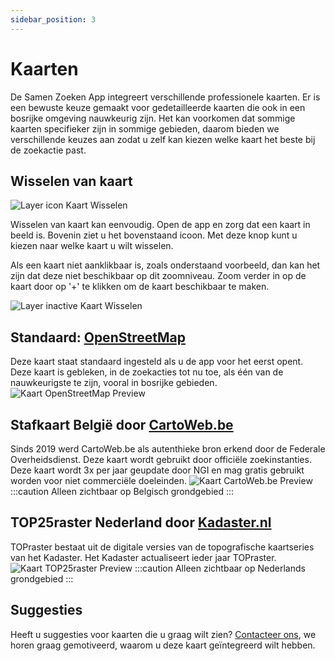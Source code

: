 ```yaml
---
sidebar_position: 3
---
```


# Kaarten

De Samen Zoeken App integreert verschillende professionele kaarten. Er is een bewuste keuze gemaakt voor gedetailleerde kaarten die ook in een bosrijke omgeving nauwkeurig zijn. 
Het kan voorkomen dat sommige kaarten specifieker zijn in sommige gebieden, daarom bieden we verschillende keuzes aan zodat u zelf kan kiezen welke kaart het beste bij de zoekactie past.

## Wisselen van kaart
![Layer icon Kaart Wisselen](./img/layer-icon.png)

Wisselen van kaart kan eenvoudig. Open de app en zorg dat een kaart in beeld is. 
Bovenin ziet u het bovenstaand icoon. Met deze knop kunt u kiezen naar welke kaart u wilt wisselen.

Als een kaart niet aanklikbaar is, zoals onderstaand voorbeeld, dan kan het zijn dat deze niet beschikbaar op dit zoomniveau.
Zoom verder in op de kaart door op '+' te klikken om de kaart beschikbaar te maken.

![Layer inactive Kaart Wisselen](./img/layer-inactive.png)


## Standaard: [OpenStreetMap](https://www.openstreetmap.org/)
Deze kaart staat standaard ingesteld als u de app voor het eerst opent. 
Deze kaart is gebleken, in de zoekacties tot nu toe, als één van de nauwkeurigste te zijn, vooral in bosrijke gebieden. 
![Kaart OpenStreetMap Preview](./img/preview-openstreetmap.png)

## Stafkaart **België**  door [CartoWeb.be](http://www.cartoweb.be)
Sinds 2019 werd CartoWeb.be als autenthieke bron erkend door de Federale Overheidsdienst. 
Deze kaart wordt gebruikt door officiële zoekinstanties. 
Deze kaart wordt 3x per jaar geupdate door NGI en mag gratis gebruikt worden voor niet commerciële doeleinden.
![Kaart CartoWeb.be Preview](./img/preview-cartoweb.png)
:::caution
Alleen zichtbaar op Belgisch grondgebied
:::

## TOP25raster **Nederland** door [Kadaster.nl](https://www.kadaster.nl/zakelijk/producten/geo-informatie/topraster)
TOPraster bestaat uit de digitale versies van de topografische kaartseries van het Kadaster.
Het Kadaster actualiseert ieder jaar TOPraster.
![Kaart TOP25raster Preview](./img/preview-TOP25raster.png)
:::caution
Alleen zichtbaar op Nederlands grondgebied
:::

## Suggesties

Heeft u suggesties voor kaarten die u graag wilt zien? [Contacteer ons](/contact), we horen graag gemotiveerd, waarom u deze kaart geïntegreerd wilt hebben. 

